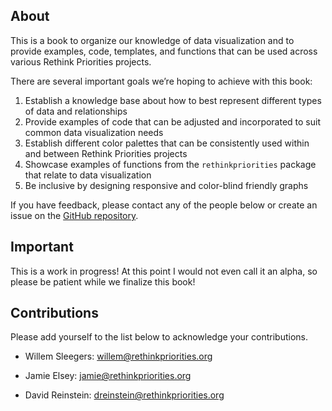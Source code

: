## About {.unnumbered}

This is a book to organize our knowledge of data visualization and to provide examples, code, templates, and functions that can be used across various Rethink Priorities projects.

There are several important goals we're hoping to achieve with this book:

1.  Establish a knowledge base about how to best represent different types of data and relationships
2.  Provide examples of code that can be adjusted and incorporated to suit common data visualization needs
3.  Establish different color palettes that can be consistently used within and between Rethink Priorities projects
4.  Showcase examples of functions from the `rethinkpriorities` package that relate to data visualization
5.  Be inclusive by designing responsive and color-blind friendly graphs

If you have feedback, please contact any of the people below or create an issue on the [GitHub repository](https://github.com/rethinkpriorities/how-to-visualize/issues).

## Important {.unnumbered}

This is a work in progress! At this point I would not even call it an alpha, so please be patient while we finalize this book!

## Contributions {.unnumbered}

Please add yourself to the list below to acknowledge your contributions.

-   Willem Sleegers: [willem\@rethinkpriorities.org](mailto:willem@rethinkpriorities.org)

-   Jamie Elsey: [jamie\@rethinkpriorities.org](mailto:jamie@rethinkpriorities.org)

-   David Reinstein: [dreinstein\@rethinkpriorities.org](mailto:dreinstein@rethinkpriorities.org)
